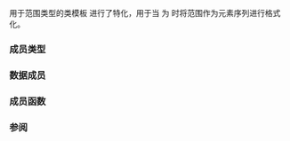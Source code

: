 {{cpp/title|''range-default-formatter''{{small|&lt;std::range_format::sequence&gt;}}}}
{{cpp/utility/format/ranges_formatter/navbar}}
{{ddcl|header=format|since=c++23|notes={{mark expos}}|
template&lt; ranges::input_range R, class CharT &gt;
struct /*range-default-formatter*/&lt;range_format::sequence, R, CharT&gt;;
}}

用于范围类型的类模板 {{c/core|range-default-formatter}} 进行了特化，用于当 {{c|std::format_kind&lt;R&gt;}} 为 {{c|std::range_format::sequence}} 时将范围作为元素序列进行格式化。

===成员类型===
{{dsc begin}}
{{dsc hitem|成员|定义}}
{{dsc expos mem type|private=yes|maybe-const-r|id=maybe-const-r|{{box/core|{{lsi|cpp/utility/format#fmt-maybe-const}}{{c/core|&lt;R, CharT&gt;}}}}}}
{{dsc end}}

===数据成员===
{{dsc begin}}
{{dsc hitem|成员|描述}}
{{dsc expos mem obj|private=yes|underlying_|底层格式化器|spec=
{{box/core|{{c/core|std::range_formatter&lt;std::remove_cvref_t&lt;}}&lt;br&gt;{{nbspt|4}}{{c/core|ranges::range_reference_t&lt;}}{{tti|maybe-const-r}}{{c/core|&gt;&gt;, CharT&gt;}}}}}}
{{dsc end}}

===成员函数===
{{dsc begin}}
{{dsc mem ctor|nolink=true|notes={{mark implicit}}|构造 {{c/core|/*range-default-formatter*/}}}}
{{dsc mem fun|set_separator|nolink=true|设置范围格式化结果使用指定的分隔符}}
{{dsc mem fun|set_brackets|nolink=true|设置范围格式化结果使用指定的开闭括号}}
{{dsc mem fun|parse|nolink=true|按照 {{spar|范围格式说明}} 的说明解析格式说明符}}
{{dsc mem fun|format|nolink=true|按照 {{spar|范围格式说明}} 写入范围的格式化输出}}
{{dsc end}}

{{member|1={{small|std::''range-default-formatter''&lt;std::range_format::sequence&gt;::}}set_separator|2=
{{ddcl|1=
constexpr void set_separator( std::basic_string_view&lt;CharT&gt; sep ) noexcept;
}}

等价于调用 {{c|underlying_.set_separator(sep)}}。
}}

{{member|1={{small|std::''range-default-formatter''&lt;std::range_format::sequence&gt;::}}set_brackets|2=
{{ddcl|1=
constexpr void set_brackets( std::basic_string_view&lt;CharT&gt; opening,
                             std::basic_string_view&lt;CharT&gt; closing ) noexcept;
}}

等价于调用 {{c|underlying_.set_brackets(opening, closing)}}。
}}

{{member|1={{small|std::''range-default-formatter''&lt;std::range_format::sequence&gt;::}}parse|2=
{{ddcl|1=
template&lt; class ParseContext &gt;
constexpr auto parse( ParseContext&amp; ctx ) -&gt; ParseContext::iterator;
}}

等价于 {{c|return underlying_.parse(ctx);}}。

返回''[[cpp/utility/format/range formatter#范围格式说明|范围格式说明]]'' 的尾后迭代器。
}}

{{member|1={{small|std::''range-default-formatter''&lt;std::range_format::sequence&gt;::}}format|2=
{{ddcl|1=
template&lt; class FormatContext &gt;
auto format( /*maybe-const-r*/&amp; elems, FormatContext&amp; ctx ) const -&gt; FormatContext::iterator;
}}

等价于 {{c|return underlying_.format(elems, ctx);}}。

返回输出范围的尾后迭代器。
}}

===参阅===
{{dsc begin}}
{{dsc inc|cpp/utility/format/dsc formatter}}
{{dsc inc|cpp/utility/format/dsc range_formatter}}
{{dsc end}}

{{langlinks|en|es|ja|ru}}
